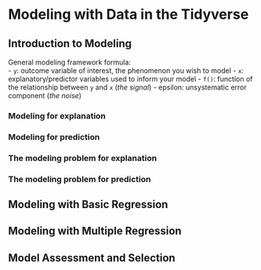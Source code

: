 # Modeling with Data in the Tidyverse

## Introduction to Modeling
General modeling framework formula:  
- `y`: outcome variable of interest, the phenomenon you wish to model
- `x`: explanatory/predictor variables used to inform your model
- `f()`: function of the relationship between `y` and `x` (*the signal*)
- epsilon: unsystematic error component (*the noise*)


### Modeling for explanation

### Modeling for prediction

### The modeling problem for explanation

### The modeling problem for prediction

## Modeling with Basic Regression


## Modeling with Multiple Regression


## Model Assessment and Selection

